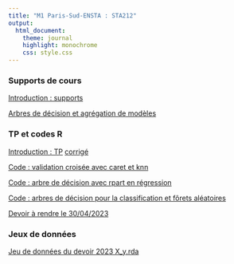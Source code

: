 ```yaml
---
title: "M1 Paris-Sud-ENSTA : STA212"
output:
  html_document:
    theme: journal
    highlight: monochrome
    css: style.css
---
```


### Supports de cours

[Introduction : supports](http://masedki.github.io/enseignements/sta212/intro_slides.pdf)

[Arbres de décision et agrégation de modèles](http://masedki.github.io/enseignements/pdfs/apprentissage/apprentissage.pdf)




### TP et codes R

[Introduction : TP](http://masedki.github.io/enseignements/sta212/tp1.pdf)
[corrigé](http://masedki.github.io/enseignements/sta212/tp_intro.R)

[Code : validation croisée avec caret et knn](http://masedki.github.io/enseignements/sta212/crossvalidation_knn.R)

[Code : arbre de décision avec rpart en régression](http://masedki.github.io/enseignements/sta212/rpart_insurance.R)

[Code : arbres de décision  pour la classification et fôrets aléatoires](http://masedki.github.io/enseignements/rcode/rpart_pima.R)


[Devoir à rendre le 30/04/2023](http://masedki.github.io/enseignements/sta212/devoir2023.pdf)


<!-- [TP1 : quelques aspects pratiques](http://masedki.github.io/enseignements/sta212/tp1.pdf) -->

<!-- [Code : gradient boosting pour la régression](http://masedki.github.io/enseignements/sta212/gbm_assurance.R) -->

<!-- [TP2 : données textuelles](http://masedki.github.io/enseignements/sta212/tp2.pdf) -->

<!-- [TP3 : bootstrap pour un graphe](http://masedki.github.io/enseignements/sta212/tp3.pdf) -->

<!-- [Scan des exercices corrigés](http://masedki.github.io/enseignements/sta212/exercices_corriges.pdf) -->


<!-- [Devoir écrit 2020](http://masedki.github.io/enseignements/sta212/devoir_2020.pdf) -->
<!-- [Code : arbres de décision  pour la régression](http://masedki.github.io/enseignements/rcode/rpart_insurance.R) -->


<!-- [Code de la séance du 27/04/2020](http://masedki.github.io/enseignements/rcode/xgboost.R) -->

<!-- [TP : classification d'images](http://masedki.github.io/enseignements/sta212/mnist.pdf) -->
<!-- [Corrigé : séance du 04/05/2020](http://masedki.github.io/enseignements/rcode/tp_mnist.R) -->

<!-- [supports :  réseaux de neurones](http://masedki.github.io/enseignements/pdfs/apprentissage/nn.pdf) -->

### Jeux de données

<!-- [Jeu de données : mixture.example](http://masedki.github.io/enseignements/datasets/mixture_example.rda) -->

<!-- [Jeu de données coûts de soins](http://masedki.github.io/enseignements/datasets/insurance.rda)  -->

<!-- [Jeu de données Orange Juice](http://masedki.github.io/enseignements/sta212/oj.csv) -->

<!-- [Jeu de données email](http://masedki.github.io/enseignements/sta212/email.csv) -->

<!-- ### Examen TP :  -->

<!-- [énoncé](http://masedki.github.io/enseignements/sta212/examtp22.pdf) -->

<!-- [XYmodel](http://masedki.github.io/enseignements/sta212/XYmodel.rda) -->

<!-- [XYnew](http://masedki.github.io/enseignements/sta212/XYnew.rda) -->

[Jeu de données du devoir 2023 X_y.rda](http://masedki.github.io/enseignements/sta212/X_y.rda)
